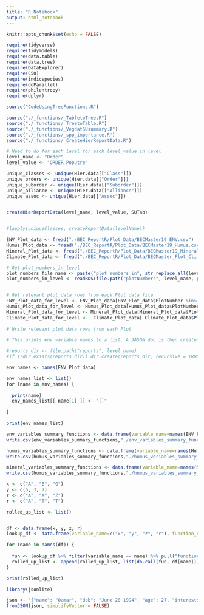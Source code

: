 ```yaml
---
title: "R Notebook"
output: html_notebook
---
```


```r
knitr::opts_chunk$set(echo = FALSE)

require(tidyverse)
require(tidymodels)
require(data.table)
require(data.tree)
require(DataExplorer)
require(C50)
require(indicspecies)
require(doParallel)
require(philentropy)
require(dplyr)
```

```r
source("CodeUsingTreeFunctions.R")
```


```r
source("./_functions/_TabletoTree.R")
source("./_functions/_TreetoTable.R")
source("./_functions/_VegdatSUsummary.R") 
source("./_functions/_spp_importance.R")
source("./_functions/_CreateHierReportData.R")
```

```r

# Need to do for each level for each level_value in level
level_name <- "Order"
level_value <- "ORDER Poputre"

unique_classes <- unique(Hier.data[["Class"]])
unique_orders <- unique(Hier.data[["Order"]])
unique_suborder <- unique(Hier.data[["Suborder"]])
unique_alliance <- unique(Hier.data[["Alliance"]])
unique_assoc <- unique(Hier.data[["Assoc"]])


createHierReportData(level_name, level_value, SUTab)


#lapply(uniqueClasses, createReportData(levelName))

```



```r
ENV_Plot_data <- fread("./BEC_ReportR/Plot_Data/BECMaster19_ENV.csv")
Humus_Plot_data <- fread("./BEC_ReportR/Plot_Data/BECMaster19_Humus.csv")
Mineral_Plot_data <- fread("./BEC_ReportR/Plot_Data/BECMaster19_Mineral.csv")
Climate_Plot_data <- fread("./BEC_ReportR/Plot_Data/BECMaster_Plot_Climatedata.csv")
```


```r
# Get plot_numbers_in_level
plot_numbers_file_name <- paste("plot_numbers_in", str_replace_all(level_value, " ", "_"), ".RDS", sep="")
plot_numbers_in_level <- readRDS(file.path("plotNumbers", level_name, plot_numbers_file_name))


# Get relevant plot data rows from each Plot data file
ENV_Plot_data_for_level <- ENV_Plot_data[ENV_Plot_data$PlotNumber %in% plot_numbers_in_level]
Humus_Plot_data_for_level <- Humus_Plot_data[Humus_Plot_data$PlotNumber %in% plot_numbers_in_level]
Mineral_Plot_data_for_level <- Mineral_Plot_data[Mineral_Plot_data$PlotNumber %in% plot_numbers_in_level]
Climate_Plot_data_for_level <-  Climate_Plot_data[ Climate_Plot_data$PlotNumber %in% plot_numbers_in_level]
  
# Write relevant plot data rows from each Plot
```



```r
# This prints env variable names to a list. A JASON doc is then created manually 

#reports_dir <- file.path("reports", level_name) 
#if (!dir.exists(reports_dir)) dir.create(reports_dir, recursive = TRUE)

env_names <- names(ENV_Plot_data)

env_names_list <- list()
for (name in env_names) {
  
  print(name)
  env_names_list[[ name[1] ]] <- "[]"

}
 
print(env_names_list) 

env_variables_summary_functions <- data.frame(variable_name=names(ENV_Plot_data))
write.csv(env_variables_summary_functions,"./env_variables_summary_functions.csv", row.names = FALSE)

humus_variables_summary_functions <- data.frame(variable_name=names(Humus_Plot_data))
write.csv(humus_variables_summary_functions,"./humus_variables_summary_functions.csv", row.names = FALSE)

mineral_variables_summary_functions <- data.frame(variable_name=names(Mineral_Plot_data))
write.csv(humus_variables_summary_functions,"./humus_variables_summary_functions.csv", row.names = FALSE)
```




```r
x <- c("A", "B", "G")
y <- c(5, 3, 7)
z <- c("A", "X", "Z")
r <- c("A", "T", "T")

rolled_up_list <- list()


df <- data.frame(x, y, z, r)
lookup_df <- data.frame(variable_name=c("x", "y", "z", "r"), function_name=c("table", "min", "table", "table"))

for (name in names(df)) {
  
  fun <- lookup_df %>% filter(variable_name == name) %>% pull("function_name")
  rolled_up_list <- append(rolled_up_list, list(do.call(fun, df[name])))
}

print(rolled_up_list)


```


```r
library(jsonlite)

json <- '{"name": "Oamar", "dob": "June 20 1994", "age": 27, "interests": ["bike", "ski", "code"]}'
fromJSON(json, simplifyVector = FALSE)

```


